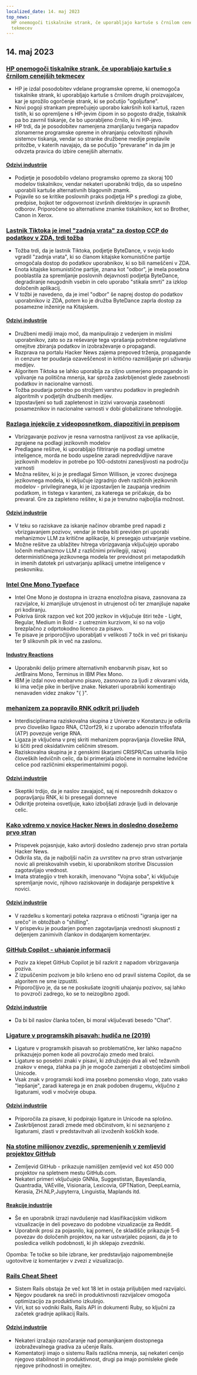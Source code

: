 ```yaml
---
localized_date: 14. maj 2023
top_news:
  HP onemogoči tiskalnike strank, če uporabljajo kartuše s črnilom cenejših
  tekmecev
---
```




## 14. maj 2023

### [HP onemogoči tiskalnike strank, če uporabljajo kartuše s črnilom cenejših tekmecev](https://www.telegraph.co.uk/money/consumer-affairs/hp-printers-computers-ink-cartridges-rivals/)

- HP je izdal posodobitev vdelane programske opreme, ki onemogoča tiskalnike strank, ki uporabljajo kartuše s črnilom drugih proizvajalcev, kar je sprožilo ogorčenje strank, ki se počutijo "ogoljufane".
- Novi pogoji strankam preprečujejo uporabo kakršnih koli kartuš, razen tistih, ki so opremljene s HP-jevim čipom in so pogosto dražje, tiskalnik pa bo zavrnil tiskanje, če bo uporabljeno črnilo, ki ni HP-jevo.
- HP trdi, da je posodobitev namenjena zmanjšanju tveganja napadov zlonamerne programske opreme in ohranjanju celovitosti njihovih sistemov tiskanja, vendar so stranke družbene medije preplavile pritožbe, v katerih navajajo, da se počutijo "prevarane" in da jim je odvzeta pravica do izbire cenejših alternativ.

#### [Odzivi industrije](http://news.ycombinator.com/item?id=35930518)

- Podjetje je posodobilo vdelano programsko opremo za skoraj 100 modelov tiskalnikov, vendar nekateri uporabniki trdijo, da so uspešno uporabili kartuše alternativnih blagovnih znamk.
- Pojavile so se kritike poslovnih praks podjetja HP s predlogi za globe, predpise, bojkot ter odgovornost izvršnih direktorjev in upravnih odborov. Priporočene so alternativne znamke tiskalnikov, kot so Brother, Canon in Xerox.

### [Lastnik Tiktoka je imel "zadnja vrata" za dostop CCP do podatkov v ZDA, trdi tožba](https://www.businessinsider.com/new-lawsuit-alleges-tiktok-owner-let-ccp-access-user-data-2023-5)

- Tožba trdi, da je lastnik Tiktoka, podjetje ByteDance, v svojo kodo vgradil "zadnja vrata", ki so članom kitajske komunistične partije omogočala dostop do podatkov uporabnikov, ki so bili nameščeni v ZDA.
- Enota kitajske komunistične partije, znana kot "odbor", je imela posebna pooblastila za spremljanje poslovnih dejavnosti podjetja ByteDance, degradiranje neugodnih vsebin in celo uporabo "stikala smrti" za izklop določenih aplikacij.
- V tožbi je navedeno, da je imel "odbor" še naprej dostop do podatkov uporabnikov iz ZDA, potem ko je družba ByteDance zaprla dostop za posamezne inženirje na Kitajskem.

#### [Odzivi industrije](http://news.ycombinator.com/item?id=35929348)

- Družbeni mediji imajo moč, da manipulirajo z vedenjem in mislimi uporabnikov, zato so za reševanje tega vprašanja potrebne regulativne omejitve zbiranja podatkov in izobraževanje o propagandi.
- Razprava na portalu Hacker News zajema prepoved trženja, propagande in cenzure ter poudarja ozaveščenost in kritično razmišljanje pri uživanju medijev.
- Algoritem Tiktoka se lahko uporablja za ciljno usmerjeno propagando in vplivanje na politična mnenja, kar sproža zaskrbljenost glede zasebnosti podatkov in nacionalne varnosti.
- Tožba poudarja potrebo po strožjem varstvu podatkov in preglednih algoritmih v podjetjih družbenih medijev.
- Izpostavljeni so tudi zapletenost in izzivi varovanja zasebnosti posameznikov in nacionalne varnosti v dobi globalizirane tehnologije.

### [Razlaga injekcije z videoposnetkom, diapozitivi in prepisom](https://simonwillison.net/2023/May/2/prompt-injection-explained/)

- Vbrizgavanje pozivov je resna varnostna ranljivost za vse aplikacije, zgrajene na podlagi jezikovnih modelov
- Predlagane rešitve, ki uporabljajo filtriranje na podlagi umetne inteligence, morda ne bodo uspešne zaradi nepredvidljive narave jezikovnih modelov in potrebe po 100-odstotni zanesljivosti na področju varnosti
- Možna rešitev, ki jo je predlagal Simon Willison, je vzorec dvojnega jezikovnega modela, ki vključuje izgradnjo dveh različnih jezikovnih modelov - privilegiranega, ki je izpostavljen le zaupanja vrednim podatkom, in tistega v karanteni, za katerega se pričakuje, da bo prevaral. Gre za zapleteno rešitev, ki pa je trenutno najboljša možnost.

#### [Odzivi industrije](http://news.ycombinator.com/item?id=35929122)

- V teku so raziskave za iskanje načinov obrambe pred napadi z vbrizgavanjem pozivov, vendar je treba biti previden pri uporabi mehanizmov LLM za kritične aplikacije, ki presegajo ustvarjanje vsebine.
- Možne rešitve za ublažitev hitrega vbrizgavanja vključujejo uporabo ločenih mehanizmov LLM z različnimi privilegiji, razvoj determinističnega jezikovnega modela ter previdnost pri metapodatkih in imenih datotek pri ustvarjanju aplikacij umetne inteligence v peskovniku.

### [Intel One Mono Typeface](https://github.com/intel/intel-one-mono)

- Intel One Mono je dostopna in izrazna enozložna pisava, zasnovana za razvijalce, ki zmanjšuje utrujenost in utrujenost oči ter zmanjšuje napake pri kodiranju.
- Pokriva širok razpon več kot 200 jezikov in vključuje štiri teže - Light, Regular, Medium in Bold - z ustreznim kurzivom, ki so na voljo brezplačno z odprtokodno licenco za pisavo.
- Te pisave je priporočljivo uporabljati v velikosti 7 točk in več pri tiskanju ter 9 slikovnih pik in več na zaslonu.

#### [Industry Reactions](http://news.ycombinator.com/item?id=35925124)

- Uporabniki delijo primere alternativnih enobarvnih pisav, kot so JetBrains Mono, Terminus in IBM Plex Mono.
- IBM je izdal novo enobarvno pisavo, zasnovano za ljudi z okvarami vida, ki ima večje pike in berljive znake. Nekateri uporabniki komentirajo nenavaden videz znakov "{ }".

### [mehanizem za popravilo RNK odkrit pri ljudeh](https://phys.org/news/2023-04-hidden-rna-mechanism-humans.html)

- Interdisciplinarna raziskovalna skupina z Univerze v Konstanzu je odkrila prvo človeško ligazo RNA, C12orf29, ki z uporabo adenozin trifosfata (ATP) povezuje verige RNA.
- Ligaza je vključena v prej skriti mehanizem popravljanja človeške RNA, ki ščiti pred oksidativnim celičnim stresom.
- Raziskovalna skupina je z genskimi škarjami CRISPR/Cas ustvarila linijo človeških ledvičnih celic, da bi primerjala izločene in normalne ledvične celice pod različnimi eksperimentalnimi pogoji.

#### [Odzivi industrije](http://news.ycombinator.com/item?id=35924495)

- Skeptiki trdijo, da je naslov zavajajoč, saj ni neposrednih dokazov o popravljanju RNK, ki bi presegali domneve
- Odkritje proteina osvetljuje, kako izboljšati zdravje ljudi in delovanje celic.

### [Kako vdremo v novice Hacker News in dosledno dosežemo prvo stran](https://www.indiehackers.com/post/how-to-hack-hacker-news-and-consistently-hit-the-front-page-56b4a04e12)

- Prispevek pojasnjuje, kako avtorji dosledno zadenejo prvo stran portala Hacker News.
- Odkrila sta, da je najboljši način za uvrstitev na prvo stran ustvarjanje novic ali preiskovalnih vsebin, ki uporabnikom storitve Discussion zagotavljajo vrednost.
- Imata strategijo v treh korakih, imenovano "Vojna soba", ki vključuje spremljanje novic, njihovo raziskovanje in dodajanje perspektive k novici.

#### [Odzivi industrije](http://news.ycombinator.com/item?id=35929794)

- V razdelku s komentarji poteka razprava o etičnosti "igranja iger na srečo" in obtožbah o "shilling".
- V prispevku je poudarjen pomen zagotavljanja vrednosti skupnosti z deljenjem zanimivih člankov in dodajanjem komentarjev.

### [GitHub Copilot - uhajanje informacij](https://simonwillison.net/2023/May/12/github-copilot-chat-leaked-prompt/)

- Poziv za klepet GitHub Copilot je bil razkrit z napadom vbrizgavanja poziva.
- Z izpuščenim pozivom je bilo kršeno eno od pravil sistema Copilot, da se algoritem ne sme izpustiti.
- Priporočljivo je, da se ne poskušate izogniti uhajanju pozivov, saj lahko to povzroči zadrego, ko se to neizogibno zgodi.

#### [Odzivi industrije](http://news.ycombinator.com/item?id=35924293)

- Da bi bil naslov članka točen, bi moral vključevati besedo "Chat".

### [Ligature v programskih pisavah: hudiča ne (2019)](https://practicaltypography.com/ligatures-in-programming-fonts-hell-no.html)

- Ligature v programskih pisavah so problematične, ker lahko napačno prikazujejo pomen kode ali povzročajo zmedo med bralci.
- Ligature so posebni znaki v pisavi, ki združujejo dva ali več težavnih znakov v enega, zlahka pa jih je mogoče zamenjati z obstoječimi simboli Unicode.
- Vsak znak v programski kodi ima posebno pomensko vlogo, zato vsako "lepšanje", zaradi katerega je en znak podoben drugemu, vključno z ligaturami, vodi v močvirje obupa.

#### [Odzivi industrije](http://news.ycombinator.com/item?id=35925821)

- Priporočila za pisave, ki podpirajo ligature in Unicode na splošno.
- Zaskrbljenost zaradi zmede med občinstvom, ki ni seznanjeno z ligaturami, zlasti v predstavitvah ali izvoženih koščkih kode.

### [Na stotine milijonov zvezdic, spremenjenih v zemljevid projektov GitHub](https://anvaka.github.io/map-of-github/)

- Zemljevid GitHub - prikazuje namišljen zemljevid več kot 450 000 projektov na spletnem mestu GitHub.com.
- Nekateri primeri vključujejo GNNia, Suggestistan, Bayeslandia, Quantradia, VAEville, Visionaria, Lexicovia, GPTNation, DeepLearnia, Kerasia, ZH.NLP,Jupyterra, Linguistia, Maplands itd.

#### [Reakcije industrije](http://news.ycombinator.com/item?id=35931402)

- Še en uporabnik izrazi navdušenje nad klasifikacijskim vidikom vizualizacije in deli povezavo do podobne vizualizacije za Reddit.
- Uporabnik prosi za pojasnilo, kaj pomeni, če skladišče prikazuje 5-6 povezav do določenih projektov, na kar ustvarjalec pojasni, da je to posledica velikih podobnosti, ki jih sklepajo zvezdniki.

Opomba: Te točke so bile izbrane, ker predstavljajo najpomembnejše ugotovitve iz komentarjev v zvezi z vizualizacijo.

### [Rails Cheat Sheet](https://fly.io/ruby-dispatch/welcome-to-rails-cheat-sheet/)

- Sistem Rails obstaja že več kot 18 let in ostaja priljubljen med razvijalci.
- Njegov poudarek na sreči in produktivnosti razvijalcev omogoča optimizacijo za produktivno izkušnjo.
- Viri, kot so vodniki Rails, Rails API in dokumenti Ruby, so ključni za začetek gradnje aplikacij Rails.

#### [Odzivi industrije](http://news.ycombinator.com/item?id=35927813)

- Nekateri izražajo razočaranje nad pomanjkanjem dostopnega izobraževalnega gradiva za učenje Rails.
- Komentatorji imajo o sistemu Rails različna mnenja, saj nekateri cenijo njegovo stabilnost in produktivnost, drugi pa imajo pomisleke glede njegove prihodnosti in omejitev.

</Steps>
